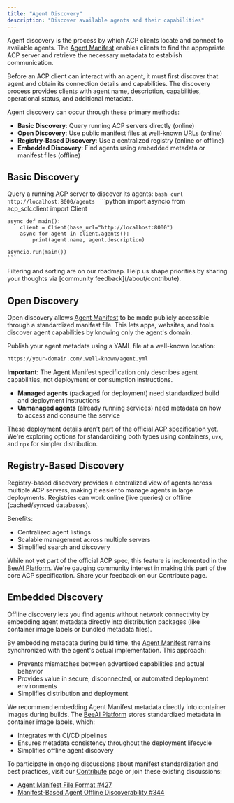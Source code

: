```yaml
---
title: "Agent Discovery"
description: "Discover available agents and their capabilities"
---
```


Agent discovery is the process by which ACP clients locate and connect to available agents. The [Agent Manifest](/core-concepts/agent-manifest)  enables clients to find the appropriate ACP server and retrieve the necessary metadata to establish communication.

Before an ACP client can interact with an agent, it must first discover that agent and obtain its connection details and capabilities. The discovery process provides clients with agent name, description, capabilities, operational status, and additional metadata.

Agent discovery can occur through these primary methods:
- **Basic Discovery**: Query running ACP servers directly (online)
- **Open Discovery**: Use public manifest files at well-known URLs (online)
- **Registry-Based Discovery**: Use a centralized registry (online or offline)
- **Embedded Discovery**: Find agents using embedded metadata or manifest files (offline)

## Basic Discovery
Query a running ACP server to discover its agents:
<Tabs>
  <Tab title="REST API">
    ```bash
    curl http://localhost:8000/agents
    ```
  </Tab>
  <Tab title="Python SDK">
    ```python
    import asyncio
    from acp_sdk.client import Client
    
    async def main():
        client = Client(base_url="http://localhost:8000")
        async for agent in client.agents():
            print(agent.name, agent.description)
    
    asyncio.run(main())
    ```
  </Tab>
</Tabs>

<Note>
  Filtering and sorting are on our roadmap. Help us shape priorities by sharing your thoughts via [community feedback](/about/contribute).
</Note>

## Open Discovery

Open discovery allows [Agent Manifest](/core-concepts/agent-manifest) to be made publicly accessible through a standardized manifest file. This lets apps, websites, and tools discover agent capabilities by knowing only the agent's domain.

Publish your agent metadata using a YAML file at a well-known location:

```bash
https://your-domain.com/.well-known/agent.yml
```

**Important**: The Agent Manifest specification only describes agent capabilities, not deployment or consumption instructions.

- **Managed agents** (packaged for deployment) need standardized build and deployment instructions
- **Unmanaged agents** (already running services) need metadata on how to access and consume the service

These deployment details aren't part of the official ACP specification yet. We're exploring options for standardizing both types using containers, `uvx`, and `npx` for simpler distribution.


## Registry-Based Discovery

Registry-based discovery provides a centralized view of agents across multiple ACP servers, making it easier to manage agents in large deployments. Registries can work online (live queries) or offline (cached/synced databases).

Benefits:
- Centralized agent listings
- Scalable management across multiple servers
- Simplified search and discovery

While not yet part of the official ACP spec, this feature is implemented in the [BeeAI Platform](https://beeai.dev). We're gauging community interest in making this part of the core ACP specification. Share your feedback on our Contribute page.

## Embedded Discovery

Offline discovery lets you find agents without network connectivity by embedding agent metadata directly into distribution packages (like container image labels or bundled metadata files).

By embedding metadata during build time, the [Agent Manifest](/core-concepts/agent-manifest) remains synchronized with the agent's actual implementation. This approach:
- Prevents mismatches between advertised capabilities and actual behavior
- Provides value in secure, disconnected, or automated deployment environments
- Simplifies distribution and deployment

We recommend embedding Agent Manifest metadata directly into container images during builds. The [BeeAI Platform](https://beeai.dev) stores standardized metadata in container image labels, which:
- Integrates with CI/CD pipelines
- Ensures metadata consistency throughout the deployment lifecycle
- Simplifies offline agent discovery


To participate in ongoing discussions about manifest standardization and best practices, visit our [Contribute](/about/contribute) page or join these existing discussions:

- [Agent Manifest File Format #427](https://github.com/i-am-bee/beeai-platform/discussions/427)
- [Manifest-Based Agent Offline Discoverability #344](https://github.com/i-am-bee/beeai-platform/discussions/344)